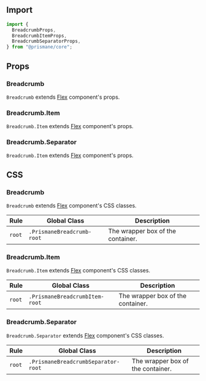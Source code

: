## Import

```js
import {
  BreadcrumbProps,
  BreadcrumbItemProps,
  BreadcrumbSeparatorProps,
} from "@prismane/core";
```

## Props

### Breadcrumb

`Breadcrumb` extends [Flex](/docs/components-api/layout/flex-api) component's props.

### Breadcrumb.Item

`Breadcrumb.Item` extends [Flex](/docs/components-api/layout/flex-api) component's props.

### Breadcrumb.Separator

`Breadcrumb.Item` extends [Flex](/docs/components-api/layout/flex-api) component's props.

## CSS

### Breadcrumb

`Breadcrumb` extends [Flex](/docs/components-api/layout/flex-api) component's CSS classes.

| Rule   | Global Class               | Description                       |
| ------ | -------------------------- | --------------------------------- |
| `root` | `.PrismaneBreadcrumb-root` | The wrapper box of the container. |

### Breadcrumb.Item

`Breadcrumb.Item` extends [Flex](/docs/components-api/layout/flex-api) component's CSS classes.

| Rule   | Global Class                   | Description                       |
| ------ | ------------------------------ | --------------------------------- |
| `root` | `.PrismaneBreadcrumbItem-root` | The wrapper box of the container. |

### Breadcrumb.Separator

`Breadcrumb.Separator` extends [Flex](/docs/components-api/layout/flex-api) component's CSS classes.

| Rule   | Global Class                        | Description                       |
| ------ | ----------------------------------- | --------------------------------- |
| `root` | `.PrismaneBreadcrumbSeparator-root` | The wrapper box of the container. |
